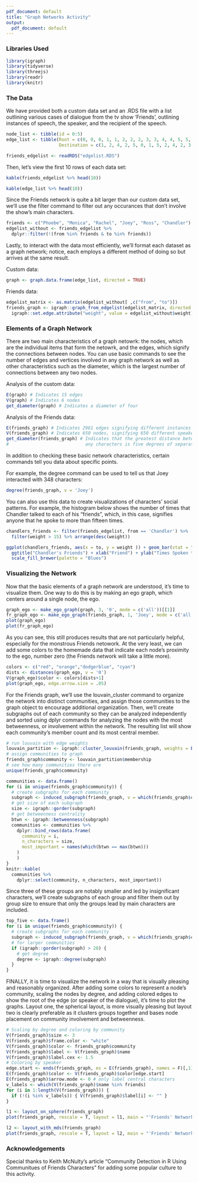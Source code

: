 ```yaml
---
pdf_document: default
title: "Graph Networks Activity"
output:
  pdf_document: default
---
```


### Libraries Used
```r
library(igraph)
library(tidyverse)
library(threejs)
library(readr)
library(knitr)
```

### The Data
We have provided both a custom data set and an .RDS file with a list 
outlining various cases of dialogue from the tv show 'Friends', outlining instances of speech, the speaker, and the recipient of the speech. 
```r
node_list <- tibble(id = 0:5)
edge_list <- tibble(Root = c(0, 0, 0, 1, 1, 2, 2, 2, 3, 3, 4, 4, 5, 5, 5),
                    Destination = c(1, 2, 4, 2, 5, 0, 1, 5, 2, 4, 2, 3, 1, 2, 4))
```

```r
friends_edgelist <- readRDS("edgelist.RDS") 
```

Then, let's view the first 10 rows of each data set:
```r
kable(friends_edgelist %>% head(10))

kable(edge_list %>% head(10))
```

Since the Friends network is quite a bit larger than our custom data set, 
we'll use the filter command to filter out any occurances that don't involve
the show's main characters.
```r
friends <- c("Phoebe", "Monica", "Rachel", "Joey", "Ross", "Chandler") 
edgelist_without <- friends_edgelist %>% 
  dplyr::filter(!(from %in% friends & to %in% friends))
```

Lastly, to interact with the data most efficiently, we'll format each dataset
as a graph network; notice, each employs a different method of doing so but
arrives at the same result.

Custom data:
```r
graph <- graph.data.frame(edge_list, directed = TRUE)
```
Friends data:
```r
edgelist_matrix <- as.matrix(edgelist_without[ ,c("from", "to")]) 
friends_graph <- igraph::graph_from_edgelist(edgelist_matrix, directed = FALSE) %>% 
  igraph::set.edge.attribute("weight", value = edgelist_without$weight)
```

### Elements of a Graph Network

There are two main characteristics of a graph netowrk: the nodes, which are
the individual items that form the netowrk, and the edges, which signify the
connections between nodes. You can use basic commands to see the number of 
edges and vertices involved in any graph network as well as other 
characteristics such as the diameter, which is the largest number of 
connections between any two nodes.

Analysis of the custom data:
```r
E(graph) # Indicates 15 edges
V(graph) # Indicates 6 nodes
get_diameter(graph) # Indicates a diameter of four

```
Analysis of the Friends data:
```r
E(friends_graph) # Indicates 2961 edges signifying different instances of speech
V(friends_graph) # Indicates 650 nodes, signifying 650 different speakers
get_diameter(friends_graph) # Indicates that the greatest distance between 
#                             any characters is five degrees of separation
```
In addition to checking these basic network characteristics, certain commands 
tell you data about specific points. 

For example, the degree command can be used to tell us that Joey interacted with 348 
characters:
```r
degree(friends_graph, v = 'Joey')
```

You can also use this data to create visualizations of characters' social 
patterns. For example, the histogram below shows the number of times that
Chandler talked to each of his "friends", which, in this case, signifies
anyone that he spoke to more than fifteen times.
```r
chandlers_friends <- filter(friends_edgelist, from == 'Chandler') %>%
  filter(weight > 15) %>% arrange(desc(weight))

ggplot(chandlers_friends, aes(x = to, y = weight )) + geom_bar(stat = "identity", fill = "Blue") +
  ggtitle("Chandler's Friends") + xlab("Friend") + ylab("Times Spoken to") + 
  scale_fill_brewer(palette = "Blues")

```


### Visualizing the Network
Now that the basic elements of a graph network are understood, it's time to
visualize them. One way to do this is by making an ego graph, which centers 
around a single node, the ego. 
```r
graph_ego <- make_ego_graph(graph, 3, '0', mode = c('all'))[[1]]
fr_graph_ego <- make_ego_graph(friends_graph, 1, 'Joey', mode = c('all'))[[1]]
plot(graph_ego)
plot(fr_graph_ego)
```

As you can see, this still produces results that are not particularly helpful,
especially for the monstrous Friends netowork. At the very least, we can add 
some colors to the homemade data that indicate each node's proximity to the 
ego, number zero (the Friends network will take a little more).
```r
colors <- c("red", "orange","dodgerblue", "cyan")
dists <- distances(graph_ego, v = '0')
V(graph_ego)$color <- colors[dists+1]
plot(graph_ego, edge.arrow.size = .05)
```

For the Friends graph, we'll use the louvain_cluster command to organize the 
network into distinct communities, and assign those communities to the graph
object to encourage additional organization. Then, we'll create subgraphs out
of each community so they can be analyzed independently and sorted using dplyr
commands for analyzing the nodes with the most betweenness, or involvement
within the network. The resulting list will show each community's member count
and its most central member.
```r
# run louvain with edge weights 
louvain_partition <- igraph::cluster_louvain(friends_graph, weights = E(friends_graph)$weight) 
# assign communities to graph 
friends_graph$community <- louvain_partition$membership 
# see how many communities there are 
unique(friends_graph$community) 

communities <- data.frame() 
for (i in unique(friends_graph$community)) { 
  # create subgraphs for each community 
  subgraph <- induced_subgraph(friends_graph, v = which(friends_graph$community == i)) 
  # get size of each subgraph 
  size <- igraph::gorder(subgraph) 
  # get betweenness centrality 
  btwn <- igraph::betweenness(subgraph) 
  communities <- communities %>% 
    dplyr::bind_rows(data.frame(
      community = i, 
      n_characters = size, 
      most_important = names(which(btwn == max(btwn))) 
    ) 
    ) 
} 
knitr::kable(
  communities %>% 
    dplyr::select(community, n_characters, most_important))
```

Since three of these groups are notably smaller and led by insignificant
characters, we'll create subgraphs of each group and filter them out by
group size to ensure that only the groups lead by main characters are 
included.
```r
top_five <- data.frame() 
for (i in unique(friends_graph$community)) { 
  # create subgraphs for each community 
  subgraph <- induced_subgraph(friends_graph, v = which(friends_graph$community == i)) 
  # for larger communities 
  if (igraph::gorder(subgraph) > 20) { 
    # get degree 
    degree <- igraph::degree(subgraph) 
  } 
}
```

FINALLY, it is time to visualize the network in a way that is visually pleasing
and reasonably organized. After adding some colors to represent a node's
community, scaling the nodes by degree, and adding colored edges to show the
root of the edge (or speaker of the dialogue), it's time to plot the graphs. 
Layout one, the spherical layout, is more visually pleasing but layout two
is clearly preferable as it clusters groups together and bases node placement
on community involvement and betweenness. 
```r
# Scaling by degree and coloring by community
V(friends_graph)$size <- 3 
V(friends_graph)$frame.color <- "white" 
V(friends_graph)$color <- friends_graph$community 
V(friends_graph)$label <- V(friends_graph)$name 
V(friends_graph)$label.cex <- 1.5 
# Coloring by speaker
edge.start <- ends(friends_graph, es = E(friends_graph), names = F)[,1] 
E(friends_graph)$color <- V(friends_graph)$color[edge.start] 
E(friends_graph)$arrow.mode <- 0 # only label central characters 
v_labels <- which(V(friends_graph)$name %in% friends) 
for (i in 1:length(V(friends_graph))) { 
  if (!(i %in% v_labels)) { V(friends_graph)$label[i] <- "" } 
}

l1 <- layout_on_sphere(friends_graph)
plot(friends_graph, rescale = T, layout = l1, main = "'Friends' Network - All Seasons")

l2 <- layout_with_mds(friends_graph) 
plot(friends_graph, rescale = T, layout = l2, main = "'Friends' Network - All Seasons")

```


### Acknowledgements
Special thanks to Keith McNulty's article "Community Detection in R Using 
Communitues of Friends Characters" for adding some popular culture to this 
activity.







